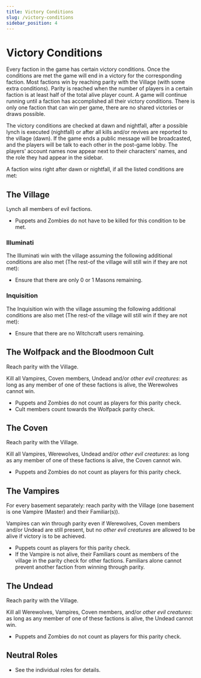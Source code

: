 ```yaml
---
title: Victory Conditions
slug: /victory-conditions
sidebar_position: 4
---
```


# Victory Conditions

Every faction in the game has certain victory conditions. Once the conditions are met the game will end in a victory for the corresponding faction. Most factions win by reaching parity with the Village (with some extra conditions). Parity is reached when the number of players in a certain faction is at least half of the total alive player count. A game will continue running until a faction has accomplished all their victory conditions. There is only one faction that can win per game, there are no shared victories or draws possible.

The victory conditions are checked at dawn and nightfall, after a possible lynch is executed (nightfall) or after all kills and/or revives are reported to the village (dawn). If the game ends a public message will be broadcasted, and the players will be talk to each other in the post-game lobby. The players' account names now appear next to their characters' names, and the role they had appear in the sidebar.

A faction wins right after dawn or nightfall, if all the listed conditions are met:

## The Village

Lynch all members of evil factions.

- Puppets and Zombies do not have to be killed for this condition to be met.

### Illuminati

The Illuminati win with the village assuming the following additional conditions are also met (The rest-of the village will still win if they are not met):

- Ensure that there are only 0 or 1 Masons remaining.

### Inquisition

The Inquisition win with the village assuming the following additional conditions are also met (The rest-of the village will still win if they are not met):

- Ensure that there are no Witchcraft users remaining.

## The Wolfpack and the Bloodmoon Cult

Reach parity with the Village.

Kill all Vampires, Coven members, Undead and/or _other evil creatures_: as long as any member of one of these factions is alive, the Werewolves cannot win.

- Puppets and Zombies do not count as players for this parity check.
- Cult members count towards the Wolfpack parity check.

## The Coven

Reach parity with the Village.

Kill all Vampires, Werewolves, Undead and/or _other evil creatures_: as long as any member of one of these factions is alive, the Coven cannot win.

- Puppets and Zombies do not count as players for this parity check.

## The Vampires

For every basement separately: reach parity with the Village (one basement is one Vampire (Master) and their Familiar(s)).

Vampires can win through parity even if Werewolves, Coven members and/or Undead are still present, but no _other evil creatures_ are allowed to be alive if victory is to be achieved.

- Puppets count as players for this parity check.
- If the Vampire is not alive, their Familiars count as members of the village in the parity check for other factions. Familiars alone cannot prevent another faction from winning through parity.

## The Undead

Reach parity with the Village.

Kill all Werewolves, Vampires, Coven members, and/or _other evil creatures_: as long as any member of one of these factions is alive, the Undead cannot win.

- Puppets and Zombies do not count as players for this parity check.

## Neutral Roles

- See the individual roles for details.
